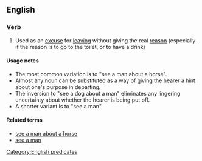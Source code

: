 ==English==

===Verb===
{{head|en|verb|head=to [[see]] a [[man]] about a [[dog]]}}

# {{idiomatic}} Used as an [[excuse]] for [[leaving]] without giving the real [[reason]] (especially if the reason is to go to the toilet, or to have a drink)

====Usage notes====
* The most common variation is to "see a man about a horse".
* Almost any noun can be substituted as a way of giving the hearer a hint about one's purpose in departing.
* The inversion to "see a dog about a man" eliminates any lingering uncertainty about whether the hearer is being put off.
* A shorter variant is to "see a man".

====Related terms====
* [[see a man about a horse]]
* [[see a man]]

[[Category:English predicates]]